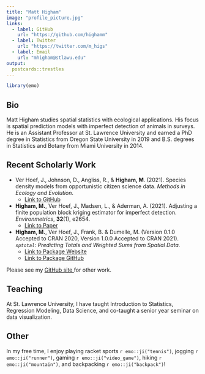 ```yaml
---
title: "Matt Higham"
image: "profile_picture.jpg"
links:
  - label: GitHub
    url: "https://github.com/highamm"
  - label: Twitter
    url: "https://twitter.com/m_higs"
  - label: Email
    url: "mhigham@stlawu.edu"
output:
  postcards::trestles
---
```

 
```r
library(emo)
```

## Bio

Matt Higham studies spatial statistics with ecological applications. His focus is spatial prediction models with imperfect detection of animals in surveys. He is an Assistant Professor at St. Lawrence University and earned a PhD degree in Statistics from Oregon State University in 2019 and B.S. degrees in Statistics and Botany from Miami University in 2014. 

## Recent Scholarly Work

* Ver Hoef, J., Johnson, D., Angliss, R., & __Higham, M__. (2021). Species density models from opportunistic citizen science data. _Methods in Ecology and Evolution_. 
    * <a href="https://github.com/highamm/POP" target="_blank">Link to GitHub</a> 

* __Higham, M.__, Ver Hoef, J., Madsen, L., & Aderman, A. (2021). Adjusting a finite population block kriging estimator for imperfect detection. _Environmetrics_, __32__(1), e2654.
    * <a href="https://onlinelibrary.wiley.com/doi/epdf/10.1002/env.2654" target="_blank">Link to Paper</a> 

*  __Higham, M.__, Ver Hoef, J., Frank, B. \& Dumelle, M. (Version 0.1.0 Accepted to CRAN 2020, Version 1.0.0 Accepted to CRAN 2021). _`sptotal`: Predicting Totals and Weighted Sums from Spatial Data._
    * <a href="https://highamm.github.io/sptotal/reference/index.html" target="_blank">Link to Package Website </a> 
    * <a href="https://github.com/highamm/sptotal" target="_blank">Link to Package GitHub </a> 
    
Please see my <a href="https://github.com/highamm" target="_blank">GitHub site </a> for other work.

## Teaching

At St. Lawrence University, I have taught Introduction to Statistics, Regression Modeling, Data Science, and co-taught a senior year seminar on data visualization. 

## Other

In my free time, I enjoy playing racket sports `r emo::ji("tennis")`, jogging `r emo::ji("runner")`, gaming `r emo::ji("video_game")`, hiking `r emo::ji("mountain")`, and backpacking `r emo::ji("backpack")`!

<br>

